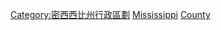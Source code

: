 {{containercat}}
[[Category:密西西比州行政區劃|Category:密西西比州行政區劃]]
[[Category:美国各县人物|Mississippi]]
[[Category:密西西比州人|County]]
